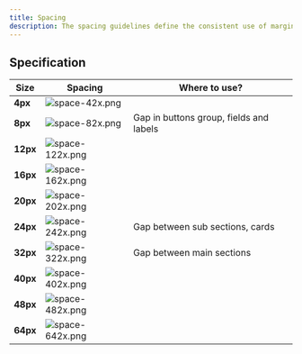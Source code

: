 ```yaml
---
title: Spacing
description: The spacing guidelines define the consistent use of margins and paddings across all components, ensuring a harmonious and visually appealing layout.
---
```



## Specification

| Size     | Spacing                                                                                              | Where to use?                           |
| -------- | ---------------------------------------------------------------------------------------------------- | --------------------------------------- |
| **4px**  | <Image width={72} height={60} src="/design/space-42x.png" alt="space-42x.png" className="my-0"  />   |                                         |
| **8px**  | <Image width={72} height={60} src="/design/space-82x.png" alt="space-82x.png" className="my-0"  />   | Gap in buttons group, fields and labels |
| **12px** | <Image width={72} height={60} src="/design/space-122x.png" alt="space-122x.png" className="my-0"  /> |                                         |
| **16px** | <Image width={72} height={60} src="/design/space-162x.png" alt="space-162x.png" className="my-0"  /> |                                         |
| **20px** | <Image width={72} height={60} src="/design/space-202x.png" alt="space-202x.png" className="my-0"  /> |                                         |
| **24px** | <Image width={72} height={60} src="/design/space-242x.png" alt="space-242x.png" className="my-0"  /> | Gap between sub sections, cards         |
| **32px** | <Image width={72} height={60} src="/design/space-322x.png" alt="space-322x.png" className="my-0"  /> | Gap between main sections               |
| **40px** | <Image width={72} height={60} src="/design/space-402x.png" alt="space-402x.png" className="my-0"  /> |                                         |
| **48px** | <Image width={72} height={60} src="/design/space-482x.png" alt="space-482x.png" className="my-0"  /> |                                         |
| **64px** | <Image width={72} height={60} src="/design/space-642x.png" alt="space-642x.png" className="my-0"  /> |                                         |
